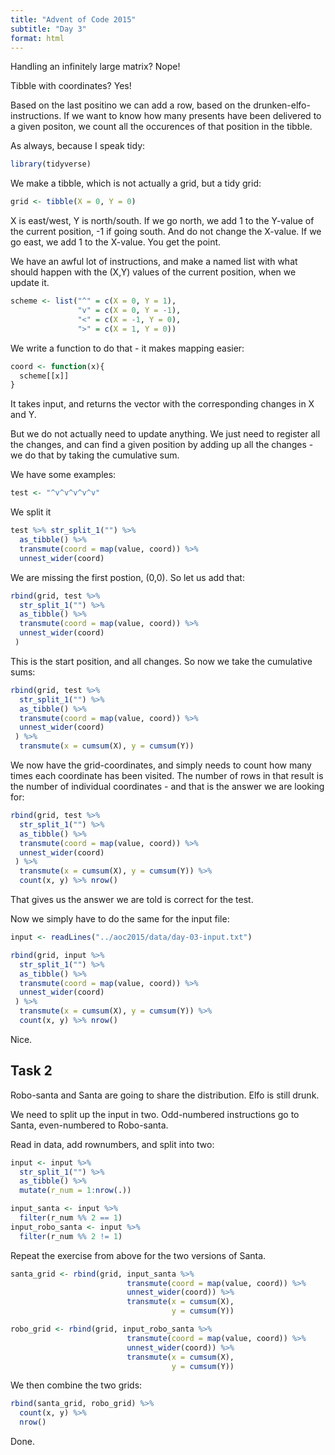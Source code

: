 ```yaml
---
title: "Advent of Code 2015"
subtitle: "Day 3"
format: html
---
```


Handling an infinitely large matrix? Nope!

Tibble with coordinates? Yes!

Based on the last positino we can add a row, based on the
drunken-elfo-instructions. If we want to know how many presents have
been delivered to a given positon, we count all the occurences of that
position in the tibble.

As always, because I speak tidy:

```r
library(tidyverse)
```

We make a tibble, which is not actually a grid, but a tidy grid:

```r
grid <- tibble(X = 0, Y = 0)
```

X is east/west, Y is north/south. If we go north, we add 1 to the
Y-value of the current position, -1 if going south. And do not change
the X-value.
If we go east, we add 1 to the X-value. You get the point.

We have an awful lot of instructions, and make a named list with 
what should happen with the (X,Y) values of the current position,
when we update it.

```r
scheme <- list("^" = c(X = 0, Y = 1),
               "v" = c(X = 0, Y = -1),
               "<" = c(X = -1, Y = 0),
               ">" = c(X = 1, Y = 0))
```

We write a function to do that - it makes mapping easier:

```r
coord <- function(x){
  scheme[[x]]
}
```

It takes input, and returns the vector with the corresponding changes in
X and Y.

But we do not actually need to update anything. We just need to 
register all the changes, and can find a given position by adding up
all the changes - we do that by taking the cumulative sum.

We have some examples:

```r
test <- "^v^v^v^v^v"
```

We split it 
```r
test %>% str_split_1("") %>% 
  as_tibble() %>%   
  transmute(coord = map(value, coord)) %>% 
  unnest_wider(coord)
```

We are missing the first postion, (0,0). So let us add that:

```r
rbind(grid, test %>% 
  str_split_1("") %>% 
  as_tibble() %>%   
  transmute(coord = map(value, coord)) %>% 
  unnest_wider(coord)
 )
```

This is the start position, and all changes. So now we take the cumulative
sums:

```r
rbind(grid, test %>% 
  str_split_1("") %>% 
  as_tibble() %>%   
  transmute(coord = map(value, coord)) %>% 
  unnest_wider(coord)
 ) %>% 
  transmute(x = cumsum(X), y = cumsum(Y)) 
```

We now have the grid-coordinates, and simply needs to count how many
times each coordinate has been visited. The number of rows in that
result is the number of individual coordinates - and that is the 
answer we are looking for:

```r
rbind(grid, test %>% 
  str_split_1("") %>% 
  as_tibble() %>%   
  transmute(coord = map(value, coord)) %>% 
  unnest_wider(coord)
 ) %>% 
  transmute(x = cumsum(X), y = cumsum(Y)) %>% 
  count(x, y) %>% nrow()
```

That gives us the answer we are told is correct for the test.

Now we simply have to do the same for the input file:

```r
input <- readLines("../aoc2015/data/day-03-input.txt") 

rbind(grid, input %>% 
  str_split_1("") %>% 
  as_tibble() %>%   
  transmute(coord = map(value, coord)) %>% 
  unnest_wider(coord)
 ) %>% 
  transmute(x = cumsum(X), y = cumsum(Y)) %>% 
  count(x, y) %>% nrow()

```
Nice.

## Task 2

Robo-santa and Santa are going to share the distribution. Elfo is still drunk.

We need to split up the input in two. Odd-numbered instructions go
to Santa, even-numbered to Robo-santa.

Read in data, add rownumbers, and split into two:

```r
input <- input %>% 
  str_split_1("") %>% 
  as_tibble() %>% 
  mutate(r_num = 1:nrow(.))

input_santa <- input %>% 
  filter(r_num %% 2 == 1)
input_robo_santa <- input %>% 
  filter(r_num %% 2 != 1)

```


Repeat the exercise from above for the two versions of Santa.

```r
santa_grid <- rbind(grid, input_santa %>% 
                          transmute(coord = map(value, coord)) %>% 
                          unnest_wider(coord)) %>% 
                          transmute(x = cumsum(X), 
                                    y = cumsum(Y)) 

robo_grid <- rbind(grid, input_robo_santa %>% 
                          transmute(coord = map(value, coord)) %>% 
                          unnest_wider(coord)) %>% 
                          transmute(x = cumsum(X), 
                                    y = cumsum(Y)) 


```

We then combine the two grids:
```r
rbind(santa_grid, robo_grid) %>% 
  count(x, y) %>% 
  nrow()
```
Done.